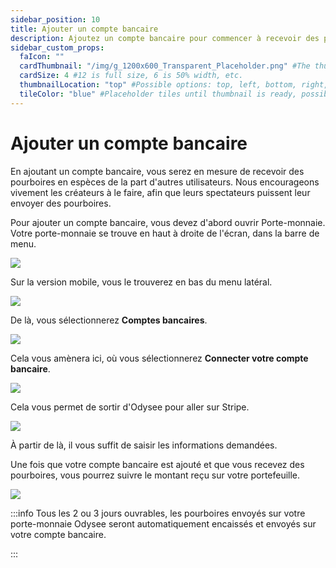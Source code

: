 ---
sidebar_position: 10
title: Ajouter un compte bancaire
description: Ajoutez un compte bancaire pour commencer à recevoir des pourboires en espèces de la part des téléspectateurs.
sidebar_custom_props:
  faIcon: ""
  cardThumbnail: "/img/g_1200x600_Transparent_Placeholder.png" #The thumbnail on the category card.
  cardSize: 4 #12 is full size, 6 is 50% width, etc.
  thumbnailLocation: "top" #Possible options: top, left, bottom, right, none
  tileColor: "blue" #Placeholder tiles until thumbnail is ready, possible options: blue, cream, darkpurple, lightpurple, mauve, orange, pink, none
---

# Ajouter un compte bancaire

En ajoutant un compte bancaire, vous serez en mesure de recevoir des pourboires en espèces de la part d'autres utilisateurs. Nous encourageons vivement les créateurs à le faire, afin que leurs spectateurs puissent leur envoyer des pourboires.

Pour ajouter un compte bancaire, vous devez d'abord ouvrir <OdyseeButton url="https://odysee.com/$/wallet"><OdyseeIcon type="credits" /> Porte-monnaie</OdyseeButton>. Votre porte-monnaie se trouve en haut à droite de l'écran, dans la barre de menu.

![](/img/fr/Ajouteruncomptebancaire01.png)

Sur la version mobile, vous le trouverez en bas du menu latéral.

![](/img/fr/Mportefeuille.png)

De là, vous sélectionnerez **Comptes bancaires**.

![](/img/fr/Ajouteruncomptebancaire02.png)

Cela vous amènera ici, où vous sélectionnerez **Connecter votre compte bancaire**.

![](/img/fr/Ajouteruncomptebancaire03.png)

Cela vous permet de sortir d'Odysee pour aller sur Stripe.

![](/img/fr/Ajouteruncomptebancaire04.png)

À partir de là, il vous suffit de saisir les informations demandées.

Une fois que votre compte bancaire est ajouté et que vous recevez des pourboires, vous pourrez suivre le montant reçu sur votre portefeuille.

![](/img/fr/Ajouteruncomptebancaire05.png)

:::info
  Tous les 2 ou 3 jours ouvrables, les pourboires envoyés sur votre porte-monnaie Odysee seront automatiquement encaissés et envoyés sur votre compte bancaire.

:::

